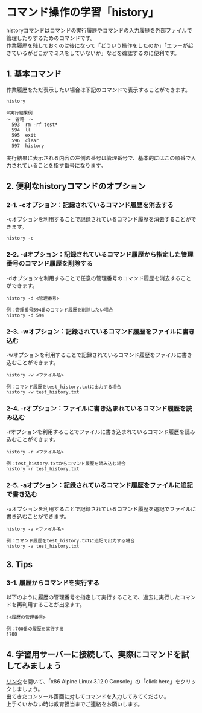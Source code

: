 # コマンド操作の学習「history」
historyコマンドはコマンドの実行履歴やコマンドの入力履歴を外部ファイルで管理したりするためのコマンドです。  
作業履歴を残しておくのは後になって「どういう操作をしたのか」「エラーが起きているがどこかでミスをしていないか」などを確認するのに便利です。
## 1. 基本コマンド
作業履歴をただ表示したい場合は下記のコマンドで表示することができます。
```shell
history

※実行結果例
～　省略　～
  593  rm -rf test*
  594  ll
  595  exit
  596  clear
  597  history
```
実行結果に表示される内容の左側の番号は管理番号で、基本的にはこの順番で入力されていることを指す番号になります。
## 2. 便利なhistoryコマンドのオプション
### 2-1. -cオプション：記録されているコマンド履歴を消去する
-cオプションを利用することで記録されているコマンド履歴を消去することができます。
```shell
history -c
```
### 2-2. -dオプション：記録されているコマンド履歴から指定した管理番号のコマンド履歴を削除する
-dオプションを利用することで任意の管理番号のコマンド履歴を消去することができます。
```shell
history -d <管理番号>

例：管理番号594番のコマンド履歴を削除したい場合
history -d 594
```
### 2-3. -wオプション：記録されているコマンド履歴をファイルに書き込む
-wオプションを利用することで記録されているコマンド履歴をファイルに書き込むことができます。  
```shell
history -w <ファイル名>

例：コマンド履歴をtest_history.txtに出力する場合
history -w test_history.txt
```
### 2-4. -rオプション：ファイルに書き込まれているコマンド履歴を読み込む
-rオプションを利用することでファイルに書き込まれているコマンド履歴を読み込むことができます。  
```shell
history -r <ファイル名>

例：test_history.txtからコマンド履歴を読み込む場合
history -r test_history.txt
```
### 2-5. -aオプション：記録されているコマンド履歴をファイルに追記で書き込む
-aオプションを利用することで記録されているコマンド履歴を追記でファイルに書き込むことができます。  
```shell
history -a <ファイル名>

例：コマンド履歴をtest_history.txtに追記で出力する場合
history -a test_history.txt
```
## 3. Tips
### 3-1. 履歴からコマンドを実行する
以下のように履歴の管理番号を指定して実行することで、過去に実行したコマンドを再利用することが出来ます。
```shell
!<履歴の管理番号>

例：700番の履歴を実行する
!700
```
## 4. 学習用サーバーに接続して、実際にコマンドを試してみましょう
[リンク](https://bellard.org/jslinux/)を開いて、「x86 Alpine Linux 3.12.0 Console」の「click here」をクリックしましょう。  
出てきたコンソール画面に対してコマンドを入力してみてください。  
上手くいかない時は教育担当までご連絡をお願いします。
